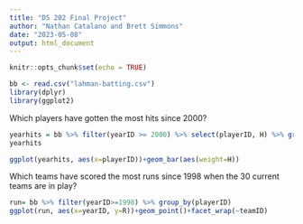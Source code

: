 ```yaml
---
title: "DS 202 Final Project"
author: "Nathan Catalano and Brett Simmons"
date: "2023-05-08"
output: html_document
---
```


```r
knitr::opts_chunk$set(echo = TRUE)
```

```r
bb <- read.csv("lahman-batting.csv")
library(dplyr)
library(ggplot2)
```


Which players have gotten the most hits since 2000?
```r
yearhits = bb %>% filter(yearID >= 2000) %>% select(playerID, H) %>% group_by(playerID) %>% arrange(desc(H))
yearhits
```

```r
ggplot(yearhits, aes(x=playerID))+geom_bar(aes(weight=H))
```

Which teams have scored the most runs since 1998 when the 30 current teams are in play?

```r
run= bb %>% filter(yearID>=1998) %>% group_by(playerID)
ggplot(run, aes(x=yearID, y=R))+geom_point()+facet_wrap(~teamID)
```


